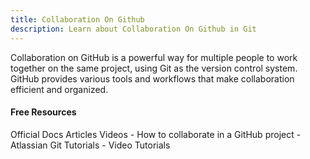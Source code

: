 ```yaml
---
title: Collaboration On Github
description: Learn about Collaboration On Github in Git
---
```

Collaboration on GitHub is a powerful way for multiple people to work together on the same project, using Git as the version control system. GitHub provides various tools and workflows that make collaboration efficient and organized.

#### Free Resources

<Tabs defaultValue="official">
<TabsList>
<TabsTrigger value="official">Official Docs</TabsTrigger>
<TabsTrigger value="article">Articles</TabsTrigger>
<TabsTrigger value="video">Videos</TabsTrigger>
</TabsList>

<TabsContent value="official">
<Note type="note" title="official">
- <Link href="https://gist.github.com/neklaf/9002d3acccf6b6e448db5c4c4e8764c0">How to collaborate in a GitHub project</Link>
</Note>
</TabsContent>
<TabsContent value="article">
<Note type="note" title="article">
- <Link href="https://code.visualstudio.com/docs/sourcecontrol/github">Atlassian Git Tutorials</Link>
</Note>
</TabsContent>
<TabsContent value="video">
<Note type="note" title="video">
- <Link href="https://www.youtube.com/results?search_query=git+collaboration-on-github+tutorial">Video Tutorials</Link>
</Note>
</TabsContent>
</Tabs>
